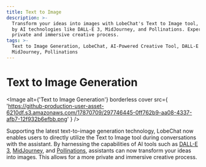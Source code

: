 ```yaml
---
title: Text to Image
description: >-
  Transform your ideas into images with LobeChat's Text to Image tool, powered
  by AI technologies like DALL-E 3, MidJourney, and Pollinations. Experience a
  private and immersive creative process.
tags: >-
  Text to Image Generation, LobeChat, AI-Powered Creative Tool, DALL-E 3,
  MidJourney, Pollinations
---
```


# Text to Image Generation

<Image
  alt={'Text to Image Generation'}
  borderless
  cover
  src={
    'https://github-production-user-asset-6210df.s3.amazonaws.com/17870709/297746445-0ff762b9-aa08-4337-afb7-12f932b6efbb.png'
  }
/>

Supporting the latest text-to-image generation technology, LobeChat now enables users to directly utilize the Text to Image tool during conversations with the assistant. By harnessing the capabilities of AI tools such as [DALL-E 3](https://openai.com/dall-e-3), [MidJourney](https://www.midjourney.com/), and [Pollinations](https://pollinations.ai/), assistants can now transform your ideas into images. This allows for a more private and immersive creative process.
